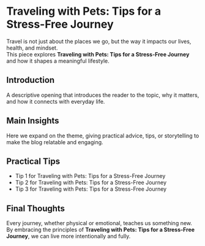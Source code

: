 # Traveling with Pets: Tips for a Stress-Free Journey

Travel is not just about the places we go, but the way it impacts our lives, health, and mindset.  
This piece explores **Traveling with Pets: Tips for a Stress-Free Journey** and how it shapes a meaningful lifestyle.

## Introduction
A descriptive opening that introduces the reader to the topic, why it matters, and how it connects with everyday life.

## Main Insights
Here we expand on the theme, giving practical advice, tips, or storytelling to make the blog relatable and engaging.

## Practical Tips
- Tip 1 for Traveling with Pets: Tips for a Stress-Free Journey
- Tip 2 for Traveling with Pets: Tips for a Stress-Free Journey
- Tip 3 for Traveling with Pets: Tips for a Stress-Free Journey

## Final Thoughts
Every journey, whether physical or emotional, teaches us something new.  
By embracing the principles of **Traveling with Pets: Tips for a Stress-Free Journey**, we can live more intentionally and fully.
